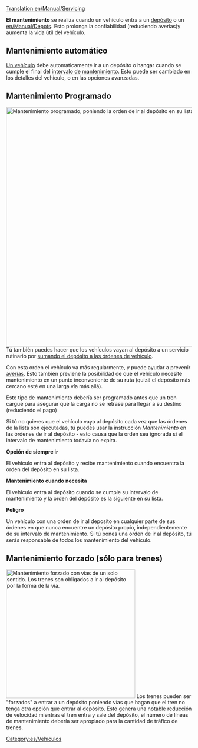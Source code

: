 [[Translation:en/Manual/Servicing]]

'''El mantenimiento''' se realiza cuando un vehículo entra a un [[es/Manual/Depósitos|depósito]] o un [[en/Manual/Depots]]. Esto prolonga la confiabilidad (reduciendo averías)y aumenta la vida útil del vehículo.

==Mantenimiento automático==
[[es/Manual/Vehículos|Un vehículo]] debe automaticamente ir a un depósito o hangar cuando se cumple el final del [[es/Intervalo de mantenimiento|intervalo de mantenimiento]]. Esto puede ser cambiado en los detalles del vehículo, o en las opciones avanzadas.

==Mantenimiento Programado==
[[File:es/Órden de ir al depósito OpenTTD.png|right|thumb|650px|Mantenimiento programado, poniendo la orden de ir al depósito en su lista.]]Tú también puedes hacer que los vehículos vayan al depósito a un servicio rutinario por [[es/Archive/Manual/Settings/Permitir órdenes de ir al depósito|sumando el depósito a las órdenes de vehículo]]. 

Con esta orden el vehículo va más regularmente, y puede ayudar a prevenir [[es/Archive/Manual/Averías|averías]]. Esto también previene la posibilidad de que el vehículo necesite mantenimiento en un punto inconveniente de su ruta (quizá el depósito más cercano esté en una larga vía más allá).
 
Este tipo de mantenimiento debería ser programado antes que un tren cargue para asegurar que la carga no se retrase para llegar a su destino (reduciendo el pago) 

Si tú no quieres que el vehículo vaya al depósito cada vez que las órdenes de la lista son ejecutadas, tú puedes usar la instrucción ''Mantenimiento'' en las órdenes de ir al depósito - esto causa que la orden sea ignorada si el intervalo de mantenimiento todavía no expira. 

'''Opción de siempre ir'''

El vehículo entra al depósito y recibe mantenimiento cuando encuentra la orden del depósito en su lista.
 
'''Mantenimiento cuando necesita'''

El vehículo entra al depósito cuando se cumple su intervalo de mantenimiento y la orden del depósito es la siguiente en su lista.
 
'''Peligro'''

Un vehículo con una orden de ir al deposito en cualquier parte de sus órdenes en que nunca encuentre un depósito propio, independientemente de su intervalo de mantenimiento. Si tú pones una orden de ir al depósito, tú serás responsable de todos los mantenimiento del vehículo. 

==Mantenimiento forzado (sólo para trenes)==
[[File:es/Mantenimiento forzado.png|thumb|right|350px|Mantenimiento forzado con vías de un solo sentido. Los trenes son obligados a ir al depósito por la forma de la vía.]]
Los trenes pueden ser "forzados" a entrar a un depósito poniendo vías que hagan que el tren no tenga otra opción que entrar al depósito. Esto genera una notable reducción de velocidad mientras el tren entra y sale del depósito, el número de líneas de mantenimiento debería ser apropiado para la cantidad de tráfico de trenes.

[[Category:es/Vehículos]]